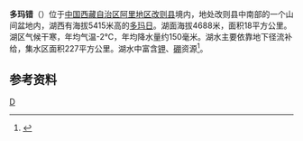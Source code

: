 {{ViewTibetanScript}}
{{Infobox_lake
 |湖泊名稱 =多玛错
 |湖泊照片 = 
 |湖泊照片標題 = 
 |測深圖 =
 |測深圖標題 =
 |湖泊所在地 = [[中国|中国]][[西藏|西藏]]
 |座標 = {{coord |32|58|N|84|27|E|display=inline,title|scale:500000_type:waterbody_region:CN}}
 |湖泊類別 = [[咸水湖|咸水湖]]
 |流入 =
 |流出 = 
 |集水區面積 =227平方公里
 |集水區國家 =
 |湖泊長度 =
 |湖泊闊度 =
 |湖泊面積 =18平方公里
 |平均深度 = 
 |最深深度 = 
 |水體體積 = 
 |湖水停留時間 =
 |湖岸線長度 =
 |海拔高度 =4688米
 |湖中島嶼 =
 |湖邊城鎮 =[[多玛村|多玛村]]
}}
{{Location map
 |China Tibet Ngari
 |mark=<!--dot-->Blue pog.svg
 |lat_deg=32|lat_min=58|lat_sec =
 |lon_deg=84|lon_min=27|lon_sec =
 |caption=多玛错在[[西藏|西藏]]的位置。
 |position=right
 |width=350
 |float=right
}}
'''多玛错'''（{{bo|z=རྡོ་དམར་མཚོ།|w=rdo dmar mtsho|t=Domar Tso}}）位于[[中国|中国]][[西藏自治区|西藏自治区]][[阿里地区|阿里地区]][[改则县|改则县]]境内，地处改则县中南部的一个山间盆地内，湖西有海拔5415米高的[[多玛日|多玛日]]。湖面海拔4688米，面积18平方公里。湖区气候干寒，年均气温-2℃，年均降水量约150毫米。湖水主要依靠地下径流补给，集水区面积227平方公里。湖水中富含[[钾|钾]]、[[硼|硼]]资源<ref>{{cite book zh |author=王苏民 窦鸿身 |title=中国湖泊志 |format=M |edition=1 |location=北京 |publisher=科学出版社 |date=1998|pages=458|id= ISBN 7-03-006706-1}}</ref>。
==参考资料==
{{reflist}}

[[Category:改则县湖泊|D]]